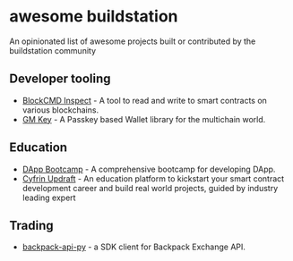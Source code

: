 # awesome buildstation

An opinionated list of awesome projects built or contributed by the buildstation community

## Developer tooling
- [BlockCMD Inspect](https://blockcmd.com/inspect) - A tool to read and write to smart contracts on various blockchains.
- [GM Key](https://github.com/gmgn-app/gmkey) - A Passkey based Wallet library for the multichain world.

## Education
- [DApp Bootcamp](https://github.com/buildstationorg/dapp-bootcamp) - A comprehensive bootcamp for developing DApp.
- [Cyfrin Updraft](https://updraft.cyfrin.io/) - An education platform to kickstart your smart contract development career and build real world projects, guided by industry leading expert

## Trading
- [backpack-api-py](https://github.com/blockcmd/backpack-api-py) - a SDK client for Backpack Exchange API.